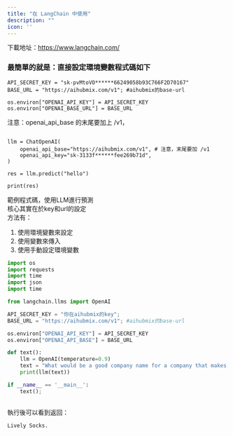 ```yaml
---
title: "在 LangChain 中使用"
description: ""
icon: ''
---
```


下載地址：https://www.langchain.com/  
### 最簡單的就是：直接設定環境變數程式碼如下

```
API_SECRET_KEY = "sk-pvMtoVO******66249058b93C766F2D70167"
BASE_URL = "https://aihubmix.com/v1"; #aihubmix的base-url

os.environ["OPENAI_API_KEY"] = API_SECRET_KEY
os.environ["OPENAI_BASE_URL"] = BASE_URL
```
注意：openai_api_base 的末尾要加上 /v1，  
```from langchain.chat_models import ChatOpenAI

llm = ChatOpenAI(
    openai_api_base="https://aihubmix.com/v1", # 注意，末尾要加 /v1
    openai_api_key="sk-3133f******fee269b71d",
)

res = llm.predict("hello")

print(res)
```
範例程式碼，使用LLM進行預測  
核心其實在於key和url的設定  
方法有：  
1. 使用環境變數來設定  
2. 使用變數來傳入  
3. 使用手動設定環境變數     

```py Python
import os
import requests
import time
import json
import time

from langchain.llms import OpenAI

API_SECRET_KEY = "你在aihubmix的key";
BASE_URL = "https://aihubmix.com/v1"; #aihubmix的base-url

os.environ["OPENAI_API_KEY"] = API_SECRET_KEY
os.environ["OPENAI_API_BASE"] = BASE_URL

def text():
    llm = OpenAI(temperature=0.9)
    text = "What would be a good company name for a company that makes colorful socks?"
    print(llm(text))

if __name__ == '__main__':
    text();
    
```
執行後可以看到返回：  
```
Lively Socks.
```
